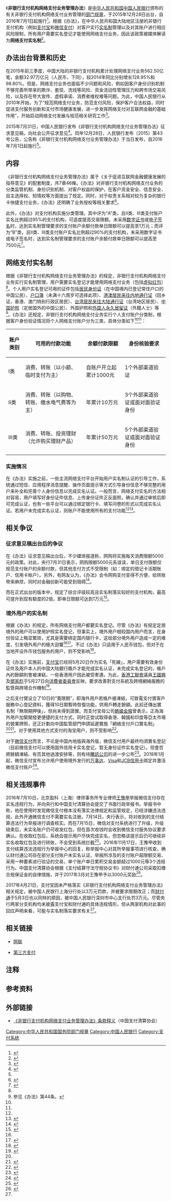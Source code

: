 {{NoteTA
|G1=IT
|1=zh-hans:非银行支付机构网络支付业务管理办法;zh-hant:非銀行支付機構網絡支付業務管理辦法
}}
《'''非银行支付机构网络支付业务管理办法'''》是[[中华人民共和国|中华人民共和国]][[中国人民银行|中国人民银行]]颁布的有关非银行支付机构网络支付业务管理的[[部门规章|部门规章]]，于2015年12月28日出台，自2016年7月1日起施行<ref name="gov1">{{cite news|title=人民银行发布《非银行支付机构网络支付业务管理办法》|url=http://www.gov.cn/xinwen/2015-12/28/content_5028628.htm?from=androidqq|publisher=人民银行网站|date=2015年12月28日|accessdate=2016年6月17日|archive-date=2019年8月31日|archive-url=https://web.archive.org/web/20190831093515/http://www.gov.cn/xinwen/2015-12/28/content_5028628.htm?from=androidqq|dead-url=no}}</ref>。根据《办法》，在中华人民共和国大陆地区注册的非银行支付机构（例如[[支付宝|支付宝]]和[[微信支付|微信支付]]）对客户实行[[实名制|实名制]]管理以及对其账户进行相应风险限制，所有用户需要实名登记才能使用网络支付业务，因此该政策被媒体解读为'''网络支付实名制'''<ref name="xh">{{cite news|title=网络支付，你实名制了吗？|url=http://news.xinhuanet.com/tech/2016-06/02/c_129035359.htm|publisher=南方日报|date=2016年6月2日|accessdate=2016年6月17日|archive-date=2017年4月4日|archive-url=https://web.archive.org/web/20170404063342/http://news.xinhuanet.com/tech/2016-06/02/c_129035359.htm|dead-url=no}}</ref>。

==办法出台背景和历史==
在2015年前三季度，中国大陆的非银行支付机构累计处理网络支付业务562.50亿笔，金额32.97万亿元（人民币，下同），较2014年同比分别增长128.95%和98.80%。但是，网络支付业务也面临不少问题和风险，例如因客户身份识别机制不够完善所带来的欺诈、套现、洗钱等风险、资金流动性管理压力和跨市场交易风险，以及存在夸大宣传、虚假承诺、消费者维权难等问题。为此，中国人民银行从2010年开始，为了“规范网络支付业务，防范支付风险，保护客户合法权益，同时促进支付服务创新和支付市场健康发展，进一步发挥网络支付对互联网金融的基础作用”，开始启动网络支付发展与规范相关研究工作<ref name="gov2">{{cite news|title=人民银行有关负责人就《非银行支付机构网络支付业务管理办法》答记者问|url=http://www.gov.cn/zhengce/2015-12/28/content_5028605.htm|publisher=人民银行网站|date=2015年12月28日|accessdate=2016年6月17日|archive-date=2019年9月1日|archive-url=https://web.archive.org/web/20190901131438/http://www.gov.cn/zhengce/2015-12/28/content_5028605.htm|dead-url=no}}</ref>。

2015年7月31日，中国人民银行发布《非银行支付机构网络支付业务管理办法》征求意见稿，向社会公开征求意见<ref>{{cite news|title=央行就《非银行支付机构网络支付业务管理办法（征求意见稿）》有关问题答记者问|url=http://news.xinhuanet.com/2015-08/01/c_1116109139.htm|publisher=新华网|date=2015年8月1日|accessdate=2016年6月17日|archive-date=2017年4月4日|archive-url=https://web.archive.org/web/20170404063213/http://news.xinhuanet.com/2015-08/01/c_1116109139.htm|dead-url=no}}</ref>。同年12月28日，人民银行发布〔2015〕第43号公告，公告称《非银行支付机构网络支付业务管理办法》于当日发布，自2016年7月1日起施行<ref name="gov1"/>。

==内容==
{{Wikisource|非银行支付机构网络支付业务管理办法}}
《非银行支付机构网络支付业务管理办法》属于《关于促进互联网金融健康发展的指导意见》的配套制度，共7章46條。《办法》对非银行支付机构网络支付业务的分类监管机制、身份识别机制、对客户权益的保护，在客户资金安全、信息安全、自主选择权、知情权等方面提出了规定。同时，对于权责关系相对较为复杂的银行卡快捷支付业务，《办法》还明确了业务授权等相关要求<ref>{{cite news|title=央行发布非银行支付机构网络支付业务管理办法|url=http://news.xinhuanet.com/fortune/2015-12/28/c_128575093.htm|publisher=证券时报网|date=2015年12月28日|accessdate=2016年6月17日|archive-date=2017年4月4日|archive-url=https://web.archive.org/web/20170404063305/http://news.xinhuanet.com/fortune/2015-12/28/c_128575093.htm|dead-url=no}}</ref>。

此外，《办法》对支付机构实施分类管理。其中评为“A”类，且II类、III类支付账户实名比例超过95%的支付机构，可适度提高交易限额。未采用[[数字证书|数字证书]]或[[电子签名|电子签名]]时，达到实名制管理要求的支付账户余额付款单日限额可以提高至1万元；而评为“B”类，且II类、III类支付账户实名比例超过90%的支付机构，未采用数字证书或电子签名时，达到实名制管理要求的支付账户余额付款单日限额可以提高至7500元<ref>{{cite news|title=非银行网络支付新规明年7月起实施 网络支付单日最高1万元|url=http://news.xinhuanet.com/fortune/2015-12/29/c_128576865.htm|publisher=京华时报|date=2015年12月29日|accessdate=2016年6月17日|archive-date=2017年4月4日|archive-url=https://web.archive.org/web/20170404063321/http://news.xinhuanet.com/fortune/2015-12/29/c_128576865.htm|dead-url=no}}</ref>。

==网络支付实名制==
根据《非银行支付机构网络支付业务管理办法》的规定，非银行支付机构网络支付业务实行实名制管理，用户需要实名登记才能使用网络支付业务（包括[[虚拟红包|虚拟红包]]）<ref name="xh"/>。个人用户实名登记可用的证件包括[[中华人民共和国居民身份证|居民身份证]]（在中国境内已登记常住户口的中国公民）、[[户口簿|户口簿]]（未满十六周岁可选择此项）、[[港澳居民来往内地通行证|港澳居民来往内地通行证]]（回乡证，香港、澳门特别行政区居民）、[[台湾居民来往大陆通行证|台湾居民来往大陆通行证]]（台湾地区居民）、[[中国护照|中国护照]]（定居国外的中国公民）、外国护照和[[中华人民共和国外国人永久居留证|外国人永久居留证]]（外籍人士）等<ref group="注">参见《办法》第44条。</ref>。《办法》还规定，非银行支付机构网络支付业务实行个人支付账户分类制，根据客户身份验证情况将个人网络支付账户分为三类，具体分类如下<ref name="xh"/><ref name="gov2"/>：

{| class="wikitable"
|-
! 账户类别 !! 可用的付款功能 !! 余额付款限额 !! 身份核验要求
|-
| I类 || 消费、转账（以小额、临时支付为主） || 自账户开立起累计1000元 || 1个外部渠道验证
|-
| II类 || 消费、转账（以购物、转账、缴水电气费等为主） || 年累计10万元 || 3个外部渠道验证或面对面验证身份
|-
| III类 || 消费、转账、投资理财（允许购买理财产品） || 年累计50万元 || 5个外部渠道验证或面对面验证身份
|}

===实施情况===
在《办法》实施之前，一些主流网络支付平台开始用户实名制认证的引导工作，系统通过短信、应用程序消息提醒、操作页面提示等方式引导身份信息不够完整的用户来补全和完善个人身份信息以完成实名认证。一般而言，网络支付实名的方法相对容易，用户填写好身份证件信息、上传身份证件正反面照，确认并通过审核后即可完成认证，也有一些平台可以通过绑定银行卡、填写问卷的形式以完成实名认证。若用户未完成实名认证，则账户不能使用所有的支付功能<ref name="xh"/><ref name="sina">{{cite news|title=最严实名制7月起执行：不实名不能转账发红包|url=http://news.sina.com.cn/s/wh/2016-05-25/doc-ifxsktkp9341405.shtml|publisher=重庆晚报|date=2016年5月25日|accessdate=2016年6月17日|archive-date=2016年8月12日|archive-url=https://web.archive.org/web/20160812114912/http://news.sina.com.cn/s/wh/2016-05-25/doc-ifxsktkp9341405.shtml|dead-url=no}}</ref>。

==相关争议==
===征求意见稿出台后的争议===
在《办法》征求意见稿出台后，不少媒体报道称，网购将实施每天消费限额5000元的政策。对此，央行7月31日表示，网购限额5000元系误读，单日支付限额仅规范支付账户的余额付款，但其他支付方式不受限制（如：绑定的借记卡活期账户、信用卡账户）。另外，有网友认为，《办法》会令网购支付变得不方便、给转账带来麻烦，同时对金融创新可能受到阻碍<ref>{{cite news|title=逾六成网友担心支付新规影响网购转账|url=http://money.163.com/15/0803/13/B03K3N5F00253B0H.html|publisher=财经网|date=2015年8月3日|accessdate=2016年6月17日|archive-url=https://web.archive.org/web/20170404063604/http://money.163.com/15/0803/13/B03K3N5F00253B0H.html|archive-date=2017年4月4日|dead-url=yes}}</ref>。

而在正式出台的版本中，规定了综合评级较高且实名制落实较好的支付机构，最高可提升到现有额度的2倍，即单日限额可达到1万元<ref>{{cite news|title=网络支付新规：日支付限额从5000有条件升至1万|url=http://news.sohu.com/20151228/n432812678.shtml|publisher=澎湃|date=2015年12月28日|accessdate=2016年6月17日|archive-date=2019年9月1日|archive-url=https://web.archive.org/web/20190901032027/http://news.sohu.com/20151228/n432812678.shtml|dead-url=no}}</ref>。

===境外用户的实名制===
根据《办法》的规定，所有网络支付用户都要实名登记。尽管《办法》有规定定居境外的用户可以使用护照实名登记，但事实上，境外用户相较国内用户而言，在身份验证上略显繁琐，尤其是需要绑定国内银行卡，这给部分境外用户造成一定的难度，引发境外用户的極大迴響<ref name="sina"/><ref name="mp1">{{cite news|title=波及港人淘寶 支付寶擬延推「實名制」|url=http://news.mingpao.com/pns/dailynews/web_tc/article/20160519/s00004/1463595982245|publisher=明报|date=2016年5月18日|accessdate=2016年5月18日|archive-date=2016年5月19日|archive-url=https://web.archive.org/web/20160519102552/http://news.mingpao.com/pns/dailynews/web_tc/article/20160519/s00004/1463595982245|dead-url=no}}</ref>。不过《办法》只适用于人民币钱包，但对于在当地开设外币钱包服务的用户，则不受影响<ref>{{cite news|title=微信支付香港用户收到人币钱包实名认证要求|url=http://hk.on.cc/hk/bkn/cnt/finance/20160613/mobile/bkn-20160613170009697-0613_00842_001_cn.html|publisher=东网|date=2015年6月13日|accessdate=2016年6月17日|archive-date=2019年11月15日|archive-url=https://web.archive.org/web/20191115100847/https://hk.on.cc/hk/bkn/cnt/finance/20160613/mobile/bkn-20160613170009697-0613_00842_001_cn.html|dead-url=no}}</ref>。

在《办法》实施前，[[支付宝|支付宝]]已经将5月20日作为实名「死線」，用户需要有效身份证件及用戶本人的中国大陆銀行賬戶才能完成实名认证，未完成实名登记的，帳戶內的餘額則會被凍結，一些香港用户因此被受牽連。为此，[[香港工聯會|香港工聯會]]議員[[王國興_(工聯會)|王國興]]及[[鄧家彪|鄧家彪]]于5月27日向[[消費者委員會_(香港)|消費者委員會]]反映，要求改善對支付系統及跨境網絡服務的監管與跨境合作機制<ref>{{cite news|title=「支付寶」戶口被凍結 工聯會促消委會跟進|url=http://news.takungpao.com/hkol/jsxw/2016-05/3325922.html|publisher=大公网|date=2016年5月27日|accessdate=2016年5月18日|archive-date=2017年4月4日|archive-url=https://web.archive.org/web/20170404063219/http://news.takungpao.com/hkol/jsxw/2016-05/3325922.html|dead-url=no}}</ref>。

之后支付寶设立了10日的“寬限期”，即海外用戶若帳戶被凍結，可致電支付寶客戶服務中心登記資料，獲得10日期暫時恢復功能，供用戶轉走餘額。此前还傳出實名制「無限期押後」，但尚未得到證實。而支付宝母公司[[螞蟻金服|螞蟻金服]]曾表示，正為海外用戶加緊開發更便捷的支付方式，同时正尝试取得香港、韓國和印度等亞太市場的營業牌照，还正計劃向中国監管部門申請延遲實施「網絡支付戶口實名制」<ref name="mp1"/><ref>{{cite news|title=支付寶實名制未知是否押後|url=http://news.mingpao.com/pns/dailynews/web_tc/article/20160528/s00004/1464371118537|publisher=明报|date=2016年5月27日|accessdate=2016年5月27日|archive-date=2016年5月28日|archive-url=https://web.archive.org/web/20160528143910/http://news.mingpao.com/pns/dailynews/web_tc/article/20160528/s00004/1464371118537|dead-url=no}}</ref>。对于使用其他方式支付的淘宝用户，则不受影响<ref>{{cite news|title=港人不可再淘寶？拆解支付寶「實名制」5大疑問|url=http://topick.hket.com/article/1429051/%E6%B8%AF%E4%BA%BA%E4%B8%8D%E5%8F%AF%E5%86%8D%E6%B7%98%E5%AF%B6%EF%BC%9F%E6%8B%86%E8%A7%A3%E6%94%AF%E4%BB%98%E5%AF%B6%E3%80%8C%E5%AF%A6%E5%90%8D%E5%88%B6%E3%80%8D5%E5%A4%A7%E7%96%91%E5%95%8F|publisher=香港经济日报|date=2016年5月19日|accessdate=2016年5月19日|archive-date=2016年5月22日|archive-url=https://web.archive.org/web/20160522150456/http://topick.hket.com/article/1429051/%E6%B8%AF%E4%BA%BA%E4%B8%8D%E5%8F%AF%E5%86%8D%E6%B7%98%E5%AF%B6%EF%BC%9F%E6%8B%86%E8%A7%A3%E6%94%AF%E4%BB%98%E5%AF%B6%E3%80%8C%E5%AF%A6%E5%90%8D%E5%88%B6%E3%80%8D5%E5%A4%A7%E7%96%91%E5%95%8F|dead-url=no}}</ref>。

对于[[微信支付|微信支付]]而言，不论是中国內地版與海外版，微信支付用戶最终均須實名登記（目前微信支付可以使用国外信用卡实名登记，暂无身份证件实名登记）。但會否將餘額凍結、有否其他過渡安排等，则有待[[騰訊公司|騰訊公司]]的进一步公布<ref>{{cite news|title=微信支付需實名認證 暫無過渡安排|url=http://www.mpfinance.com/fin/daily2.php?node=1466105524570&issue=20160617|publisher=明报|date=2016年6月17日|accessdate=2016年6月17日|archive-date=2019年11月13日|archive-url=https://web.archive.org/web/20191113191458/https://www.mpfinance.com/fin/daily2.php?node=1466105524570&issue=20160617|dead-url=no}}</ref>。2018年1月起，微信支付宣布允许用户使用境外发行的[[万事达卡|万事达]]、[[Visa|Visa]]和[[JCB|JCB]][[信用卡|信用卡]]绑定并激活微信支付账户<ref>{{cite web|url=http://tech.huanqiu.com/diginews/2018-01/11563678.html?agt=62|title=特大喜讯！微信支付允许用户绑定境外信用卡|accessdate=2018-11-25|date=2018-01-29|publisher=环球网|archive-date=2018-11-25|archive-url=https://web.archive.org/web/20181125204150/http://tech.huanqiu.com/diginews/2018-01/11563678.html?agt=62|dead-url=no}}</ref>。

==相关违规事件==
2016年7月10日，北京盈科（上海）律师事务所专业律师[[王豫甲|王豫甲]]举报微信支付存在实名违规行为，并向央行和中国支付清算协会提交了书面行政举报书。举报书中称，他在使用时发现微信支付根本没有落实法律规定和监管规定，已经涉嫌违法违规，此外开通微信支付不需要实名注册。7月14日，央行表示，将对收到的支付结算违法行为举报进行调查核实。而在7月15日，微信对支付系统进行了升级，升级结束后，未实名账户仍可收发红包，但在首次收钱时会收到微信支付服务协议要求确认。在收取红包后，系统会提示用户尽快完成实名，但忽略该提示后仍可继续非实名收取红包及进行转账，不会受到系统拦截<ref>{{cite news|title=微信支付遭举报 央行将调查核实|url=http://epaper.jinghua.cn/html/2016-07/16/content_319377.htm|publisher=京华时报|date=2016年7月16日|accessdate=2016年7月16日|deadurl=yes|archiveurl=https://web.archive.org/web/20160815084827/http://epaper.jinghua.cn/html/2016-07/16/content_319377.htm|archivedate=2016年8月15日}}</ref>。2016年11月17日，王豫甲收到支付结算违法违规行为举报中心的回复，称举报中心对其所举报事项进行核查，确认财付通公司存在部分支付账户未实名认证、举报所涉及的支付账户超限额交易、采用一种要素进行验证的交易，单个账户单日累积交易金额超过1000元等3个违规行为。中国支付清算协会根据《支付结算守法守规协议书》对财付通公司采取扣缴合规保证金的自律措施，并于2017年3月对王豫甲予以3000元奖励<ref name=fakuan>{{cite news|title=支付宝、财付通被罚3万 两大巨头实名制落实不力?|url=http://tech.163.com/17/0511/13/CK5LOQBB00097U7R.html|publisher=北青网-北京青年报(北京)|date=2017年5月11日|accessdate=2017年5月11日}}{{Dead link|date=2020年1月 |bot=InternetArchiveBot |fix-attempted=yes }}</ref>。

2017年4月21日，支付宝因未严格落实《非银行支付机构网络支付业务管理办法》相关规定，被中国人民银行上海分行处以3万元罚款，并被要求限期改正；而[[财付通|财付通]]于5月3日也以同样的原因，被中国人民银行深圳市中心支行处罚3万元。尽管央行两家分支机构均未披露支付宝和财付通的具体违规情形，但从两家机构对此事的回应声明来看，可能与实名制落实要求有关<ref name=fakuan/>。

== 相关链接 ==
*[[网联|网联]]

*[[第三方支付|第三方支付]]

== 注释 ==
{{Reflist|group="注"}}

==参考资料==
{{reflist|2}}

==外部链接==
*[https://web.archive.org/web/20160705023359/http://www.pcac.org.cn/file/File/1451550737.pdf 《非银行支付机构网络支付业务管理办法》条款释义]（中国支付清算协会）
[[Category:中华人民共和国国务院部门规章|Category:中华人民共和国国务院部门规章]]
[[Category:中国人民银行|Category:中国人民银行]]
[[Category:支付系统|Category:支付系统]]